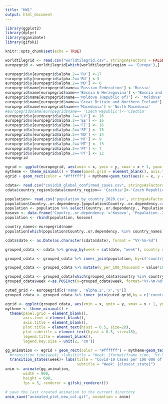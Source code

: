 ```yaml
---
title: "HW1"
output: html_document
---
```

```r
library(ggplot2)
library(dplyr)
library(gganimate)
library(gifski)
```

```r
knitr::opts_chunk$set(echo = TRUE)
```


```r
worldtilegrid <- read.csv("worldtilegrid.csv", stringsAsFactors = FALSE)
europegrid <- worldtilegrid[which(worldtilegrid$region == 'Europe'),]
```
```r
europegrid$x[europegrid$alpha.2=='RU'] <-17
europegrid$y[europegrid$alpha.2=='RU'] <-3
europegrid$y[europegrid$alpha.2=='MD'] <- 6
europegrid$name[europegrid$name=='Russian Federation'] <-'Russia'
europegrid$name[europegrid$name=='Bosnia & Herzegovina'] <-'Bosnia and Herzegovina'
europegrid$name[europegrid$name=='Moldova (Republic of)'] <- 'Moldova'
europegrid$name[europegrid$name=='Great Britain and Northern Ireland'] <-'United Kingdom'
europegrid$name[europegrid$name=='Macedonia'] <-'North Macedonia' 
#europegrid$name[europegrid$name== 'Czech Republic']<-'Czechia'
europegrid$x[europegrid$alpha.2=='LV'] <- 16
europegrid$x[europegrid$alpha.2=='EE'] <- 16
europegrid$x[europegrid$alpha.2=='FI'] <- 16
europegrid$x[europegrid$alpha.2=='SE'] <- 15
europegrid$x[europegrid$alpha.2=='NO'] <- 14
europegrid$y[europegrid$alpha.2=='MT'] <- 9
europegrid$x[europegrid$alpha.2=='MT'] <- 13
europegrid$y[europegrid$alpha.2=='PT'] <- 7
europegrid$x[europegrid$alpha.2=='PT'] <- 12
europegrid
```

```r
egrid <- ggplot(europegrid, aes(xmin = x, ymin = y, xmax = x + 1, ymax = y + 1))
mytheme <- theme_minimal() + theme(panel.grid = element_blank(), axis.text = element_blank(), axis.title = element_blank())
egrid + geom_rect(color = "#ffffff") + mytheme+geom_text(aes(x = x, y = y, label = alpha.2), color = "#ffffff", alpha = 0.5, nudge_x = 0.5, nudge_y = -0.5, size = 3) + scale_y_reverse()
```
```r
cdata<- read.csv("covid19_global_confirmed_cases.csv", stringsAsFactors = FALSE)
cdata$country_region[cdata$country_region== 'Czechia']<-'Czech Republic'
```
```r
population<- read.csv('population_by_country_2020.csv', stringsAsFactors = FALSE)
population$Country..or.dependency.[population$Country..or.dependency.== 'Czech Republic (Czechia)']<-'Czech Republic'
population <- population %>% select(Country..or.dependency., Population..2020.)
kosovo <- data.frame('Country..or.dependency.'='Kosovo', 'Population..2020.' = 1810366)
population <- rbind(population, kosovo)
```

```r
country_names<-europegrid$name
population[which(population$Country..or.dependency. %in% country_names),]
```

```r
cdata$date <- as.Date(as.character(cdata$date), format = "%Y-%m-%d")
```
```r
grouped_cdata <- cdata %>% group_by(week = cut(date, "week"), country = country_region) %>% summarise(value = max(confirmed_cases))
```

```r
grouped_cdata <- grouped_cdata %>% inner_join(population, by=c('country' = 'Country..or.dependency.'))
```
```r
grouped_cdata <- grouped_cdata %>% mutate(v_per_100_thousand = value*100000/Population..2020.)
```

```r
grouped_cdata <- grouped_cdata[which(grouped_cdata$country %in% country_names),]
grouped_cdata$week <-as.POSIXct(x=grouped_cdata$week, format="%Y-%m-%d")
```

```r
cuted_grid <- europegrid[c('name', 'alpha.2','x','y')]
grouped_cdata <- grouped_cdata %>% inner_join(cuted_grid,by = c('country' = 'name'))
```
```r
egrid <- ggplot(grouped_cdata, aes(xmin = x, ymin = y, xmax = x + 1, ymax = y + 1, fill=v_per_100_thousand)) 
mytheme <- theme_minimal() + 
  theme(panel.grid = element_blank(),
        axis.text = element_blank(),
        axis.title = element_blank(),
        plot.title = element_text(hjust = 0.5, size=28),
        plot.subtitle = element_text(hjust = 0.5, size=18), 
        legend.title = element_blank(), 
        legend.key.size = unit(2, 'cm')) 

gg_animation <- egrid + geom_rect(color = "#ffffff") + mytheme+geom_text(aes(x = x, y = y, label = alpha.2), color = "#ffffff", alpha = 0.5, nudge_x = 0.5, nudge_y = -0.5, size = 3) + scale_y_reverse()+ scale_fill_gradient(low = "palegreen4", high = "red")+
  #transition_time(week) +labs(title = "Week: {format(frame_time, '%Y-%m-%d')}") 
  transition_states(week)+ labs(title = "Covid-19 Cases per 100 000 of population in Europe" , 
                                subtitle = "Week: {closest_state}") 
anim <- animate(gg_animation, 
        width = 900, 
        height = 600,
        fps = 5, renderer = gifski_renderer()) 

# save the last created animation to the current directory 
anim_save("animated_plot_new_col.gif", animation = anim)
```




